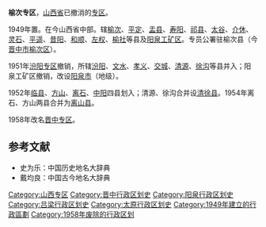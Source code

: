 {{擴充 |time=2012-11-17}}
{{Infobox Former Subdivision
|native_name = 
|conventional_long_name =山西省榆次专区
|common_name=榆次
|subdivision = [[专区|专区]] 
|nation = {{PRC}}[[山西省|山西省]]
|year_start = 1949年
|event_start = 
|date_start = 
|year_end = 1958年
|event_end = 
|date_end = 
|p1 = 山西省 (中华民国)
|flag_p1 = Flag_of_the_Republic_of_China.svg
|s1 = 晋中专区
|flag_s1 = Flag of the People's Republic of China.svg
|image_flag = 
|image_coat = 
|image_map = 
|image_map_caption = 
|capital =榆次县
|common_languages       =
|stat_year1             = 
|stat_area1             = 
|stat_pop1              = 
}}
'''榆次专区'''，[[山西省|山西省]]已撤消的[[专区|专区]]。

1949年置。在今山西省中部。辖[[榆次县|榆次]]、[[平定县|平定]]、[[盂县|盂县]]、[[寿阳县|寿阳]]、[[祁县|祁县]]、[[太谷县|太谷]]、[[介休县|介休]]、[[灵石县|灵石]]、[[平遥县|平遥]]、[[昔阳县|昔阳]]、[[和顺县|和顺]]、[[左权县|左权]]、[[榆社县|榆社]]等县及[[阳泉工矿区|阳泉工矿区]]。专员公署驻榆次县（今[[晋中市|晋中市]][[榆次区|榆次区]]）。

1951年[[汾阳专区|汾阳专区]]撤销，所辖[[汾阳县_(明朝)|汾阳]]、[[文水县|文水]]、[[孝义县|孝义]]、[[交城县|交城]]、[[清源县_(隋朝)|清源]]、[[徐沟县|徐沟]]等县并入；阳泉工矿区撤销，改设[[阳泉市|阳泉市]]（地级）。

1952年[[临县|临县]]、[[方山县|方山]]、[[离石县|离石]]、[[中阳县|中阳]]四县划入；清源、徐沟合并设[[清徐县|清徐县]]。1954年离石、方山两县合并为[[离山县|离山县]]。

1958年改名[[晋中专区|晋中专区]]。

==参考文献==
*史为乐：中国历史地名大辞典
*戴均良：中国古今地名大辞典
{{山西省历史二级政区|nocat}}
[[Category:山西专区|Category:山西专区]]
[[Category:晋中行政区划史|Category:晋中行政区划史]]
[[Category:阳泉行政区划史|Category:阳泉行政区划史]]
[[Category:吕梁行政区划史|Category:吕梁行政区划史]]
[[Category:太原行政区划史|Category:太原行政区划史]]
[[Category:1949年建立的行政區劃|Category:1949年建立的行政區劃]]
[[Category:1958年废除的行政区划|Category:1958年废除的行政区划]]